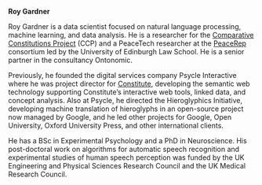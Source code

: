 **Roy Gardner**

Roy Gardner is a data scientist focused on natural language processing, machine learning, and data analysis. He is a researcher for the [Comparative Constitutions Project](https://comparativeconstitutionsproject.org/) (CCP) and a PeaceTech researcher at the [PeaceRep](https://peacerep.org/) consortium led by the University of Edinburgh Law School. He is a senior partner in the consultancy Ontonomic. 

Previously, he founded the digital services company Psycle Interactive where he was project director for [Constitute](https://www.constituteproject.org/), developing the semantic web technology supporting Constitute's interactive web tools, linked data, and concept analysis. Also at Psycle, he directed the Hieroglyphics Initiative, developing machine translation of hieroglyphs in an open-source project now managed by Google, and he led other projects for Google, Open University, Oxford University Press, and other international clients.

He has a BSc in Experimental Psychology and a PhD in Neuroscience. His post-doctoral work on algorithms for automatic speech recognition and experimental studies of human speech perception was funded by the UK Engineering and Physical Sciences Research Council and the UK Medical Research Council.
